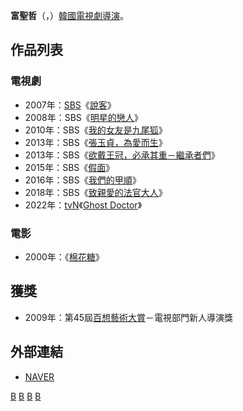 {{藝人
| 姓名     = 富聖哲
| 類型     = 導演
| 圖片     = 
| 圖片尺寸 = 
| 圖片簡介 = 
| 原名     =  
| 外文名   = 부성철
| 外文     = ko
| 羅馬拼音 = Boo Sung Chul
| 英文名   = 
| 綽號     = 
| 其他藝名 = 
| 國籍     = {{ROK}}
| 民族     = 
| 籍貫     = 
| 出生日期 = {{birth year and age|1972}}
| 出生地點 = 
| 職業     = [[導演|導演]]
| 語言     = [[韓語|韓語]]
| 教育程度 = [[西江大學|西江大學]]哲學系
| 配偶     = 
| 出身地   = 
| 出道作   = 
| 出道日期 = 2001年
| 經紀公司 = [[SBS_(韓國)|SBS]]
| 代表作   = 
| 活躍年代 = 
}}

'''富聖哲'''（{{lang-ko|'''부성철'''}}，{{bd|1972年|}}）[[韓國|韓國]][[電視劇|電視劇]][[導演|導演]]。

== 作品列表 ==
=== 電視劇 ===
*2007年：[[SBS_(韓國)|SBS]]《[[說客_(電視劇)|說客]]》
*2008年：SBS《[[明星的戀人|明星的戀人]]》
*2010年：SBS《[[我的女友是九尾狐|我的女友是九尾狐]]》
*2013年：SBS《[[張玉貞，為愛而生|張玉貞，為愛而生]]》
*2013年：SBS《[[欲戴王冠，必承其重－繼承者們|欲戴王冠，必承其重－繼承者們]]》
*2015年：SBS《[[假面_(電視劇)|假面]]》
*2016年：SBS《[[我們的甲順|我們的甲順]]》
*2018年：SBS《[[致親愛的法官大人|致親愛的法官大人]]》
*2022年：[[tvN|tvN]]《[[Ghost_Doctor|Ghost Doctor]]》

=== 電影 ===
*2000年：《[[棉花糖_(電視劇)|棉花糖]]》
== 獲獎 ==
*2009年：第45屆[[百想藝術大賞|百想藝術大賞]]－電視部門新人導演獎

== 外部連結 ==
*[http://people.search.naver.com/search.naver?where=nexearch&sm=tab_ppn&query=%EB%B6%80%EC%84%B1%EC%B2%A0&os=162170&ie=utf8&key=PeopleService NAVER] {{Wayback|url=http://people.search.naver.com/search.naver?where=nexearch&sm=tab_ppn&query=%EB%B6%80%EC%84%B1%EC%B2%A0&os=162170&ie=utf8&key=PeopleService |date=20200418042728 }}{{ko}}


[[Category:韓國導演|B]]
[[Category:韓國電視劇導演|B]]
[[Category:韓國電影導演|B]]
[[Category:西江大學校友|B]]